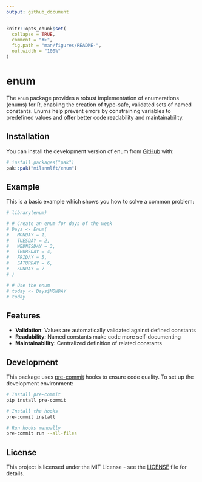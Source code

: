 ```yaml
---
output: github_document
---
```


<!-- README.md is generated from README.Rmd. Please edit that file -->

```r
knitr::opts_chunk$set(
  collapse = TRUE,
  comment = "#>",
  fig.path = "man/figures/README-",
  out.width = "100%"
)
```

# enum

<!-- badges: start -->
<!-- badges: end -->

The `enum` package provides a robust implementation of enumerations (enums) for R, enabling the creation of type-safe, validated sets of named constants. Enums help prevent errors by constraining variables to predefined values and offer better code readability and maintainability.

## Installation

You can install the development version of enum from [GitHub](https://github.com/) with:

```r
# install.packages("pak")
pak::pak("milanmlft/enum")
```

## Example

This is a basic example which shows you how to solve a common problem:

```r
# library(enum)

# # Create an enum for days of the week
# Days <- Enum(
#   MONDAY = 1,
#   TUESDAY = 2,
#   WEDNESDAY = 3,
#   THURSDAY = 4,
#   FRIDAY = 5,
#   SATURDAY = 6,
#   SUNDAY = 7
# )

# # Use the enum
# today <- Days$MONDAY
# today
```

## Features

- **Validation**: Values are automatically validated against defined constants
- **Readability**: Named constants make code more self-documenting
- **Maintainability**: Centralized definition of related constants

## Development

This package uses [pre-commit](https://pre-commit.com/) hooks to ensure code quality. To set up the development environment:

```bash
# Install pre-commit
pip install pre-commit

# Install the hooks
pre-commit install

# Run hooks manually
pre-commit run --all-files
```

## License

This project is licensed under the MIT License - see the [LICENSE](LICENSE) file for details.
